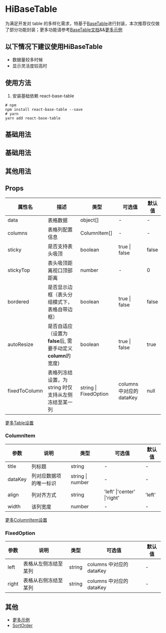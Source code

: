 # HiBaseTable

为满足开发对 table 的多样化需求，特基于[BaseTable](https://autodesk.github.io/react-base-table/docs/get-started)进行封装，本次推荐仅仅做了部分功能封装；更多功能请参考[BaseTable文档](https://autodesk.github.io/react-base-table/docs/get-started)&&[更多示例](https://autodesk.github.io/react-base-table/examples/default)

## 以下情况下建议使用HiBaseTable

 - 数据量较多时候
 - 显示灵活度较高时

## 使用方法


1. 安装基础依赖 react-base-table 

```shell
# npm
npm install react-base-table --save
# yarn
yarn add react-base-table

```
## 基础用法

## 基础用法


<DemoBase />

## 其他用法


<DemoTooltip />

## Props

| 属性名             | 描述                                                                                                    | 类型                                           | 可选值                                    | 默认值     |
| ------------------ | ------------------------------------------------------------------------------------------------------- | ---------------------------------------------- | ----------------------------------------- | ---------- |
| data               | 表格数据                                                                                                | object[]                                       | -                                         | -          |
| columns            | 表格列配置信息                                                                                          | ColumnItem[]                                   | -                                         | -          |
| sticky             | 是否支持表头吸顶                                                                                        | boolean                                        | true \| false                             | false      |
| stickyTop          | 表头吸顶距离视口顶部距离                                                                                | number                                         | -                                         | 0          |
| bordered           | 是否显示边框（表头分组模式下，表格自带边框）                                                            | boolean                                        | true \| false                             | false      |
| autoResize         | 是否自适应（设置为**false**后, 需要手动定义**column**的宽度)                                                                                       | boolean                                        | true \| false                             | true      |
| fixedToColumn      | 表格列冻结设置，为 string 时仅支持从左侧冻结至某一列                                                    | string \| FixedOption                          | columns 中对应的 dataKey                                          | null       |

[更多Table设置](https://autodesk.github.io/react-base-table/api/basetable)

### ColumnItem

| 参数     | 说明                   | 类型                                                                             | 可选值            | 默认值 |
| -------- | ---------------------- | -------------------------------------------------------------------------------- | ----------------- | ------ |
| title    | 列标题                 | string                                                                           | -                 | -      |
| dataKey  | 列对应数据项的唯一标识 | string \| number                                                                 | -                 | -      |
| align    | 列对齐方式             | string                                                                           | 'left' \|'center' \|'right' | 'left' |
| width    | 该列宽度               | number                                                                           | -                 | -      |

[更多ColumnItem设置](https://autodesk.github.io/react-base-table/api/column)


### FixedOption

| 参数  | 说明                 | 类型   | 可选值 | 默认值 |
| ----- | -------------------- | ------ | ------ | ------ |
| left  | 表格从左侧冻结至某列 | string | columns 中对应的 dataKey      | -      |
| right | 表格从右侧冻结至某列 | string | columns 中对应的 dataKey       | -      |

### 



## 其他

- [更多示例](https://autodesk.github.io/react-base-table/examples/default)
- [SortOrder](https://github.com/Autodesk/react-base-table/blob/master/src/SortOrder.js)